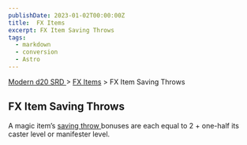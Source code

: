 ```yaml
---
publishDate: 2023-01-02T00:00:00Z
title:  FX Items
excerpt: FX Item Saving Throws
tags:
  - markdown
  - conversion
  - Astro
---
```


[ Modern d20 SRD ](/#modernD20) > [ FX Items](modern-d20-srd-fx-items-index) > FX Item Saving Throws

##  FX Item Saving Throws

A magic item’s [ saving throw ](modern-d20-srd-basics-saving-throws) bonuses
are each equal to 2 + one-half its caster level or manifester level.

